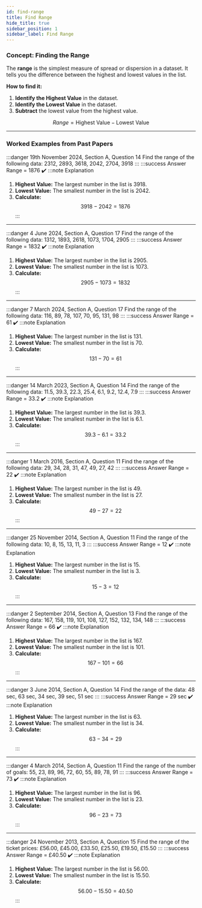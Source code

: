 ```yaml
---
id: find-range
title: Find Range
hide_title: true
sidebar_position: 1
sidebar_label: Find Range
---
```


<ModuleBanner />

### **Concept: Finding the Range**

The **range** is the simplest measure of spread or dispersion in a dataset. It tells you the difference between the highest and lowest values in the list.

**How to find it:**
1.  **Identify the Highest Value** in the dataset.
2.  **Identify the Lowest Value** in the dataset.
3.  **Subtract** the lowest value from the highest value.

$$Range = \text{Highest Value} - \text{Lowest Value}$$

---
### **Worked Examples from Past Papers**

:::danger 19th November 2024, Section A, Question 14
Find the range of the following data: 2312, 2893, 3618, 2042, 2704, 3918
:::
:::success Answer
Range = 1876 ✔️
:::note Explanation
1.  **Highest Value:** The largest number in the list is 3918.
2.  **Lowest Value:** The smallest number in the list is 2042.
3.  **Calculate:**
$$3918 - 2042 = 1876$$
:::

---
:::danger 4 June 2024, Section A, Question 17
Find the range of the following data: 1312, 1893, 2618, 1073, 1704, 2905
:::
:::success Answer
Range = 1832 ✔️
:::note Explanation
1.  **Highest Value:** The largest number in the list is 2905.
2.  **Lowest Value:** The smallest number in the list is 1073.
3.  **Calculate:**
$$2905 - 1073 = 1832$$
:::

---
:::danger 7 March 2024, Section A, Question 17
Find the range of the following data: 116, 89, 78, 107, 70, 95, 131, 98
:::
:::success Answer
Range = 61 ✔️
:::note Explanation
1.  **Highest Value:** The largest number in the list is 131.
2.  **Lowest Value:** The smallest number in the list is 70.
3.  **Calculate:**
$$131 - 70 = 61$$
:::


---
:::danger 14 March 2023, Section A, Question 14
Find the range of the following data: 11.5, 39.3, 22.3, 25.4, 6.1, 9.2, 12.4, 7.9
:::
:::success Answer
Range = 33.2 ✔️
:::note Explanation
1.  **Highest Value:** The largest number in the list is 39.3.
2.  **Lowest Value:** The smallest number in the list is 6.1.
3.  **Calculate:**
$$39.3 - 6.1 = 33.2$$
:::


---
:::danger 1 March 2016, Section A, Question 11
Find the range of the following data: 29, 34, 28, 31, 47, 49, 27, 42
:::
:::success Answer
Range = 22 ✔️
:::note Explanation
1.  **Highest Value:** The largest number in the list is 49.
2.  **Lowest Value:** The smallest number in the list is 27.
3.  **Calculate:**
$$49 - 27 = 22$$
:::


---
:::danger 25 November 2014, Section A, Question 11
Find the range of the following data: 10, 8, 15, 13, 11, 3
:::
:::success Answer
Range = 12 ✔️
:::note Explanation
1.  **Highest Value:** The largest number in the list is 15.
2.  **Lowest Value:** The smallest number in the list is 3.
3.  **Calculate:**
$$15 - 3 = 12$$
:::


---
:::danger 2 September 2014, Section A, Question 13
Find the range of the following data: 167, 158, 119, 101, 108, 127, 152, 132, 134, 148
:::
:::success Answer
Range = 66 ✔️
:::note Explanation
1.  **Highest Value:** The largest number in the list is 167.
2.  **Lowest Value:** The smallest number in the list is 101.
3.  **Calculate:**
$$167 - 101 = 66$$
:::


---
:::danger 3 June 2014, Section A, Question 14
Find the range of the data: 48 sec, 63 sec, 34 sec, 39 sec, 51 sec
:::
:::success Answer
Range = 29 sec ✔️
:::note Explanation
1.  **Highest Value:** The largest number in the list is 63.
2.  **Lowest Value:** The smallest number in the list is 34.
3.  **Calculate:**
$$63 - 34 = 29$$
:::


---
:::danger 4 March 2014, Section A, Question 11
Find the range of the number of goals: 55, 23, 89, 96, 72, 60, 55, 89, 78, 91
:::
:::success Answer
Range = 73 ✔️
:::note Explanation
1.  **Highest Value:** The largest number in the list is 96.
2.  **Lowest Value:** The smallest number in the list is 23.
3.  **Calculate:**
$$96 - 23 = 73$$
:::


---
:::danger 24 November 2013, Section A, Question 15
Find the range of the ticket prices: £56.00, £45.00, £33.50, £25.50, £19.50, £15.50
:::
:::success Answer
Range = £40.50 ✔️
:::note Explanation
1.  **Highest Value:** The largest number in the list is 56.00.
2.  **Lowest Value:** The smallest number in the list is 15.50.
3.  **Calculate:**
$$56.00 - 15.50 = 40.50$$
:::
